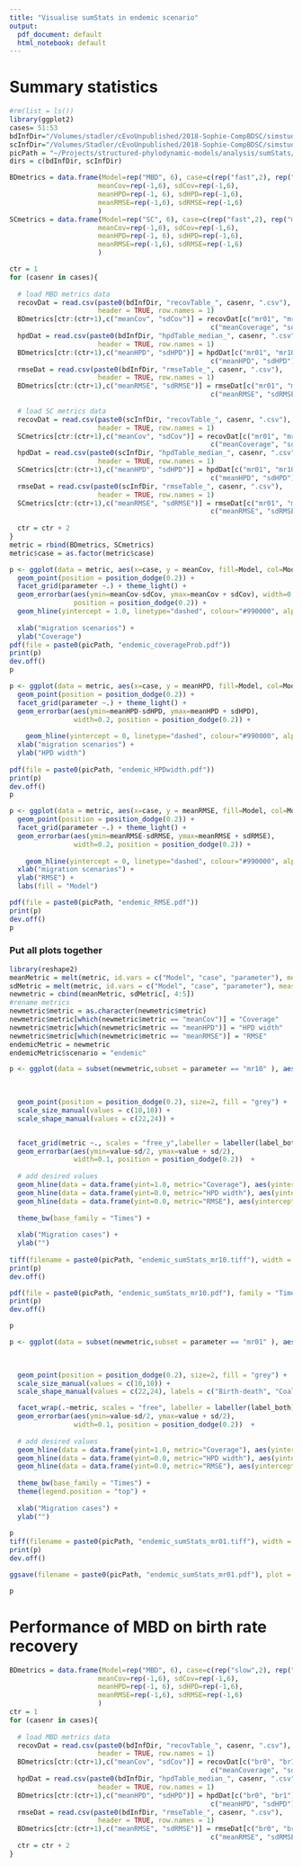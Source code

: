 ```yaml
---
title: "Visualise sumStats in endemic scenario"
output:
  pdf_document: default
  html_notebook: default
---
```


# Summary statistics

```r
#rm(list = ls())
library(ggplot2)
cases= 51:53
bdInfDir="/Volumes/stadler/cEvoUnpublished/2018-Sophie-CompBDSC/simstudy_3/data/summary_data/bdpsi/SC/NodeRetype_allRateSwappers_samplingChangeTime/"
scInfDir="/Volumes/Stadler/cEvoUnpublished/2018-Sophie-CompBDSC/simstudy_3/data/summary_data/sc_inf/SC/forwardExp/"
picPath = "~/Projects/structured-phylodynamic-models/analysis/sumStats/endemic_case/plots/"
dirs = c(bdInfDir, scInfDir)
```

```r
BDmetrics = data.frame(Model=rep("MBD", 6), case=c(rep("fast",2), rep("medium",2), rep("slow",2)), parameter=rep(c("mr01", "mr10"), 3),
                      meanCov=rep(-1,6), sdCov=rep(-1,6),
                      meanHPD=rep(-1, 6), sdHPD=rep(-1,6),
                      meanRMSE=rep(-1,6), sdRMSE=rep(-1,6)
                      )
SCmetrics = data.frame(Model=rep("SC", 6), case=c(rep("fast",2), rep("medium",2), rep("slow",2)), parameter=rep(c("mr01", "mr10"), 3),
                      meanCov=rep(-1,6), sdCov=rep(-1,6),
                      meanHPD=rep(-1, 6), sdHPD=rep(-1,6),
                      meanRMSE=rep(-1,6), sdRMSE=rep(-1,6)
                      )
```

```r
ctr = 1
for (casenr in cases){
  
  # load MBD metrics data
  recovDat = read.csv(paste0(bdInfDir, "recovTable_", casenr, ".csv"), 
                      header = TRUE, row.names = 1)
  BDmetrics[ctr:(ctr+1),c("meanCov", "sdCov")] = recovDat[c("mr01", "mr10"),  
                                                  c("meanCoverage", "sdCoverage")] 
  hpdDat = read.csv(paste0(bdInfDir, "hpdTable_median_", casenr, ".csv"), 
                      header = TRUE, row.names = 1)
  BDmetrics[ctr:(ctr+1),c("meanHPD", "sdHPD")] = hpdDat[c("mr01", "mr10"),  
                                                  c("meanHPD", "sdHPD")]
  rmseDat = read.csv(paste0(bdInfDir, "rmseTable_", casenr, ".csv"), 
                      header = TRUE, row.names = 1)
  BDmetrics[ctr:(ctr+1),c("meanRMSE", "sdRMSE")] = rmseDat[c("mr01", "mr10"),  
                                                  c("meanRMSE", "sdRMSE")]
  
  # load SC metrics data
  recovDat = read.csv(paste0(scInfDir, "recovTable_", casenr, ".csv"), 
                      header = TRUE, row.names = 1)
  SCmetrics[ctr:(ctr+1),c("meanCov", "sdCov")] = recovDat[c("mr01", "mr01"),  
                                                  c("meanCoverage", "sdCoverage")] *0.01
  hpdDat = read.csv(paste0(scInfDir, "hpdTable_median_", casenr, ".csv"), 
                      header = TRUE, row.names = 1)
  SCmetrics[ctr:(ctr+1),c("meanHPD", "sdHPD")] = hpdDat[c("mr01", "mr10"),  
                                                  c("meanHPD", "sdHPD")]
  rmseDat = read.csv(paste0(scInfDir, "rmseTable_", casenr, ".csv"), 
                      header = TRUE, row.names = 1)
  SCmetrics[ctr:(ctr+1),c("meanRMSE", "sdRMSE")] = rmseDat[c("mr01", "mr10"),  
                                                  c("meanRMSE", "sdRMSE")]
  
  ctr = ctr + 2
}
metric = rbind(BDmetrics, SCmetrics)
metric$case = as.factor(metric$case)
```

```r
p <- ggplot(data = metric, aes(x=case, y = meanCov, fill=Model, col=Model)) +
  geom_point(position = position_dodge(0.2)) +
  facet_grid(parameter ~.) + theme_light() + 
  geom_errorbar(aes(ymin=meanCov-sdCov, ymax=meanCov + sdCov), width=0.2, 
                position = position_dodge(0.2)) +
  geom_hline(yintercept = 1.0, linetype="dashed", colour="#990000", alpha=0.4)+
  
  xlab("migration scenarios") + 
  ylab("Coverage")
pdf(file = paste0(picPath, "endemic_coverageProb.pdf"))
print(p)
dev.off()
p
```

```r
p <- ggplot(data = metric, aes(x=case, y = meanHPD, fill=Model, col=Model)) +
  geom_point(position = position_dodge(0.2)) +
  facet_grid(parameter ~.) + theme_light() + 
  geom_errorbar(aes(ymin=meanHPD-sdHPD, ymax=meanHPD + sdHPD), 
                width=0.2, position = position_dodge(0.2)) +
  
    geom_hline(yintercept = 0, linetype="dashed", colour="#990000", alpha=0.6) +
  xlab("migration scenarios") + 
  ylab("HPD width")
  
pdf(file = paste0(picPath, "endemic_HPDwidth.pdf"))
print(p)
dev.off()
p
```

```r
p <- ggplot(data = metric, aes(x=case, y = meanRMSE, fill=Model, col=Model)) +
  geom_point(position = position_dodge(0.2)) +
  facet_grid(parameter ~.) + theme_light() + 
  geom_errorbar(aes(ymin=meanRMSE-sdRMSE, ymax=meanRMSE + sdRMSE), 
                width=0.2, position = position_dodge(0.2)) +
  
    geom_hline(yintercept = 0, linetype="dashed", colour="#990000", alpha=0.6) + 
  xlab("migration scenarios") + 
  ylab("RMSE") + 
  labs(fill = "Model")

pdf(file = paste0(picPath, "endemic_RMSE.pdf"))
print(p)
dev.off()
p
```


### Put all plots together
```r
library(reshape2)
meanMetric = melt(metric, id.vars = c("Model", "case", "parameter"), measure.vars = c("meanCov", "meanHPD", "meanRMSE"), variable.name = "metric")
sdMetric = melt(metric, id.vars = c("Model", "case", "parameter"), measure.vars = c("sdCov", "sdHPD", "sdRMSE"), value.name = "sd")
newmetric = cbind(meanMetric, sdMetric[, 4:5])
#rename metrics 
newmetric$metric = as.character(newmetric$metric)
newmetric$metric[which(newmetric$metric == "meanCov")] = "Coverage"
newmetric$metric[which(newmetric$metric == "meanHPD")] = "HPD width"
newmetric$metric[which(newmetric$metric == "meanRMSE")] = "RMSE"
endemicMetric = newmetric
endemicMetric$scenario = "endemic"
```

```r
p <- ggplot(data = subset(newmetric,subset = parameter == "mr10" ), aes(x=case, y = value, shape=Model))+
                                                                        
                                                                        #fill=Model, col=Model)) +

  geom_point(position = position_dodge(0.2), size=2, fill = "grey") +
  scale_size_manual(values = c(10,10)) + 
  scale_shape_manual(values = c(22,24)) + 


  facet_grid(metric ~., scales = "free_y",labeller = labeller(label_both)) + theme_light() + 
  geom_errorbar(aes(ymin=value-sd/2, ymax=value + sd/2), 
                width=0.1, position = position_dodge(0.2))  +
  
  # add desired values
  geom_hline(data = data.frame(yint=1.0, metric="Coverage"), aes(yintercept=yint), linetype="dashed", colour="#990000", alpha=0.6)+ 
  geom_hline(data = data.frame(yint=0.0, metric="HPD width"), aes(yintercept=yint), linetype="dashed", colour="#990000", alpha=0.6)+
  geom_hline(data = data.frame(yint=0.0, metric="RMSE"), aes(yintercept=yint), linetype="dashed", colour="#990000", alpha=0.6) +
  
  theme_bw(base_family = "Times") + 
  
  xlab("Migration cases") + 
  ylab("")
  
tiff(filename = paste0(picPath, "endemic_sumStats_mr10.tiff"), width = 1500, height = 1500, units = "px", compression = "none", family="Times", res = 300)
print(p)
dev.off()

pdf(file = paste0(picPath, "endemic_sumStats_mr10.pdf"), family = "Times")
print(p)
dev.off()

p
```


```r
p <- ggplot(data = subset(newmetric,subset = parameter == "mr01" ), aes(x=case, y = value, shape=Model))+
                                                                        
                                                                        #fill=Model, col=Model)) +

  geom_point(position = position_dodge(0.2), size=2, fill = "grey") +
  scale_size_manual(values = c(10,10)) + 
  scale_shape_manual(values = c(22,24), labels = c("Birth-death", "Coalescent")) + 

  facet_wrap(.~metric, scales = "free", labeller = labeller(label_both)) + theme_light() + 
  geom_errorbar(aes(ymin=value-sd/2, ymax=value + sd/2), 
                width=0.1, position = position_dodge(0.2))  +
  
  # add desired values
  geom_hline(data = data.frame(yint=1.0, metric="Coverage"), aes(yintercept=yint), linetype="dashed", colour="#990000", alpha=0.6)+ 
  geom_hline(data = data.frame(yint=0.0, metric="HPD width"), aes(yintercept=yint), linetype="dashed", colour="#990000", alpha=0.6)+
  geom_hline(data = data.frame(yint=0.0, metric="RMSE"), aes(yintercept=yint), linetype="dashed", colour="#990000", alpha=0.6) +
  
  theme_bw(base_family = "Times") +
  theme(legend.position = "top") +
  
  xlab("Migration cases") + 
  ylab("")
  
p
tiff(filename = paste0(picPath, "endemic_sumStats_mr01.tiff"), width = 1150, height = 1500, units = "px", compression = "none", family="Times", res = 300)
print(p)
dev.off()

ggsave(filename = paste0(picPath, "endemic_sumStats_mr01.pdf"), plot = p, width = 15, height = 8, units = "cm")

p
```
# Performance of MBD on birth rate recovery

```r
BDmetrics = data.frame(Model=rep("MBD", 6), case=c(rep("slow",2), rep("medium",2), rep("fast",2)), parameter=rep(c("br0", "br1"), 3),
                      meanCov=rep(-1,6), sdCov=rep(-1,6),
                      meanHPD=rep(-1, 6), sdHPD=rep(-1,6),
                      meanRMSE=rep(-1,6), sdRMSE=rep(-1,6)
                      )
ctr = 1
for (casenr in cases){
  
  # load MBD metrics data
  recovDat = read.csv(paste0(bdInfDir, "recovTable_", casenr, ".csv"), 
                      header = TRUE, row.names = 1)
  BDmetrics[ctr:(ctr+1),c("meanCov", "sdCov")] = recovDat[c("br0", "br1"),  
                                                  c("meanCoverage", "sdCoverage")]
  hpdDat = read.csv(paste0(bdInfDir, "hpdTable_median_", casenr, ".csv"), 
                      header = TRUE, row.names = 1)
  BDmetrics[ctr:(ctr+1),c("meanHPD", "sdHPD")] = hpdDat[c("br0", "br1"),  
                                                  c("meanHPD", "sdHPD")]
  rmseDat = read.csv(paste0(bdInfDir, "rmseTable_", casenr, ".csv"), 
                      header = TRUE, row.names = 1)
  BDmetrics[ctr:(ctr+1),c("meanRMSE", "sdRMSE")] = rmseDat[c("br0", "br1"),  
                                                  c("meanRMSE", "sdRMSE")]
  ctr = ctr + 2
}
```

```r

```

